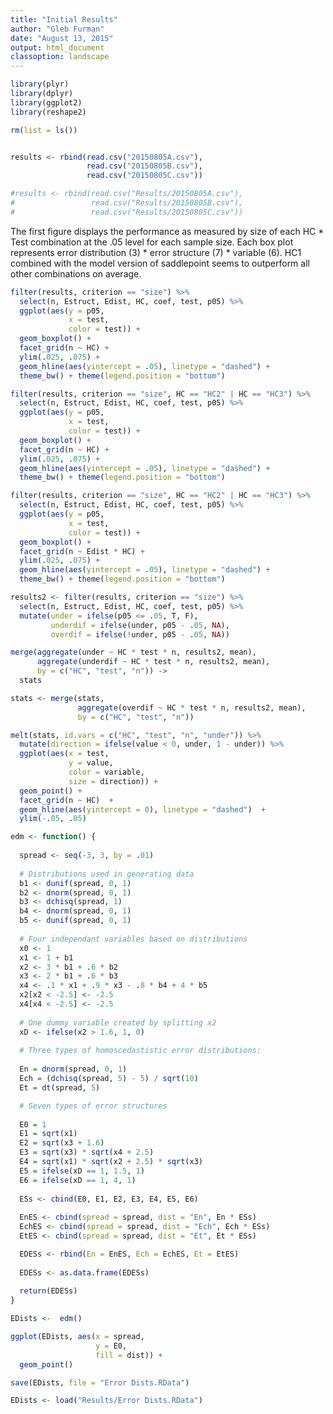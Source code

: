```yaml
---
title: "Initial Results"
author: "Gleb Furman"
date: "August 13, 2015"
output: html_document
classoption: landscape
---
```



```r
library(plyr)
library(dplyr)
library(ggplot2)
library(reshape2)

rm(list = ls())


results <- rbind(read.csv("20150805A.csv"),
                 read.csv("20150805B.csv"),
                 read.csv("20150805C.csv"))

#results <- rbind(read.csv("Results/20150805A.csv"),
#                 read.csv("Results/20150805B.csv"),
#                 read.csv("Results/20150805C.csv"))

```

The first figure displays the performance as measured by size of each HC * Test combination at the .05 level for each sample size. Each box plot represents error distribution (3) * error structure (7) * variable (6). HC1 combined with the model version of saddlepoint seems to outperform all other combinations on average.
```r



filter(results, criterion == "size") %>%
  select(n, Estruct, Edist, HC, coef, test, p05) %>%
  ggplot(aes(y = p05,
             x = test,
             color = test)) +
  geom_boxplot() +
  facet_grid(n ~ HC) +
  ylim(.025, .075) + 
  geom_hline(aes(yintercept = .05), linetype = "dashed") +
  theme_bw() + theme(legend.position = "bottom")


```

```r
filter(results, criterion == "size", HC == "HC2" | HC == "HC3") %>%
  select(n, Estruct, Edist, HC, coef, test, p05) %>%
  ggplot(aes(y = p05,
             x = test,
             color = test)) +
  geom_boxplot() +
  facet_grid(n ~ HC) +
  ylim(.025, .075) + 
  geom_hline(aes(yintercept = .05), linetype = "dashed") +
  theme_bw() + theme(legend.position = "bottom")

```


```r

filter(results, criterion == "size", HC == "HC2" | HC == "HC3") %>%
  select(n, Estruct, Edist, HC, coef, test, p05) %>%
  ggplot(aes(y = p05,
             x = test,
             color = test)) +
  geom_boxplot() +
  facet_grid(n ~ Edist * HC) +
  ylim(.025, .075) + 
  geom_hline(aes(yintercept = .05), linetype = "dashed") +
  theme_bw() + theme(legend.position = "bottom")


```



```r

results2 <- filter(results, criterion == "size") %>%
  select(n, Estruct, Edist, HC, coef, test, p05) %>%
  mutate(under = ifelse(p05 <= .05, T, F), 
         underdif = ifelse(under, p05 - .05, NA),
         overdif = ifelse(!under, p05 - .05, NA))

merge(aggregate(under ~ HC * test * n, results2, mean),
      aggregate(underdif ~ HC * test * n, results2, mean),
      by = c("HC", "test", "n")) ->
  stats

stats <- merge(stats, 
               aggregate(overdif ~ HC * test * n, results2, mean),
               by = c("HC", "test", "n"))

melt(stats, id.vars = c("HC", "test", "n", "under")) %>%
  mutate(direction = ifelse(value < 0, under, 1 - under)) %>%
  ggplot(aes(x = test,
             y = value,
             color = variable,
             size = direction)) +
  geom_point() +
  facet_grid(n ~ HC)  + 
  geom_hline(aes(yintercept = 0), linetype = "dashed")  +
  ylim(-.05, .05)

```

```r
edm <- function() {
  
  spread <- seq(-3, 3, by = .01)
  
  # Distributions used in generating data
  b1 <- dunif(spread, 0, 1)
  b2 <- dnorm(spread, 0, 1)
  b3 <- dchisq(spread, 1)
  b4 <- dnorm(spread, 0, 1)
  b5 <- dunif(spread, 0, 1)
  
  # Four independant variables based on distributions
  x0 <- 1
  x1 <- 1 + b1
  x2 <- 3 * b1 + .6 * b2
  x3 <- 2 * b1 + .6 * b3
  x4 <- .1 * x1 + .9 * x3 - .8 * b4 + 4 * b5
  x2[x2 < -2.5] <- -2.5
  x4[x4 < -2.5] <- -2.5
  
  # One dummy variable created by splitting x2
  xD <- ifelse(x2 > 1.6, 1, 0)
  
  # Three types of homoscedastistic error distributions:
  
  En = dnorm(spread, 0, 1)
  Ech = (dchisq(spread, 5) - 5) / sqrt(10)
  Et = dt(spread, 5)

  # Seven types of error structures
  
  E0 = 1
  E1 = sqrt(x1)
  E2 = sqrt(x3 + 1.6)
  E3 = sqrt(x3) * sqrt(x4 + 2.5)
  E4 = sqrt(x1) * sqrt(x2 + 2.5) * sqrt(x3)
  E5 = ifelse(xD == 1, 1.5, 1)
  E6 = ifelse(xD == 1, 4, 1)
  
  ESs <- cbind(E0, E1, E2, E3, E4, E5, E6)
  
  EnES <- cbind(spread = spread, dist = "En", En * ESs)
  EchES <- cbind(spread = spread, dist = "Ech", Ech * ESs)
  EtES <- cbind(spread = spread, dist = "Et", Et * ESs)

  EDESs <- rbind(En = EnES, Ech = EchES, Et = EtES)
  
  EDESs <- as.data.frame(EDESs)
 
  return(EDESs)
}

EDists <-  edm()

ggplot(EDists, aes(x = spread,
                   y = E0,
                   fill = dist)) +
  geom_point()

save(EDists, file = "Error Dists.RData")

EDists <- load("Results/Error Dists.RData")

```
